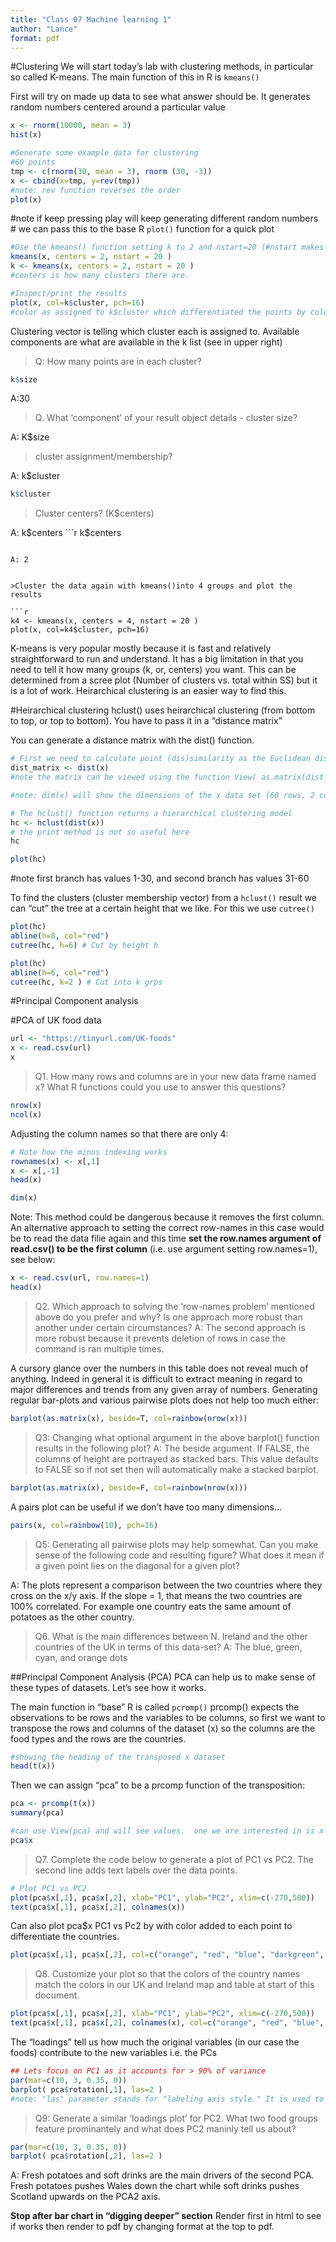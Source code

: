 ```yaml
---
title: "Class 07 Machine learning 1"
author: "Lance"
format: pdf
---
```


#Clustering
We will start today's lab with clustering methods, in particular so called K-means.  The main function of this in R is `kmeans()`

First will try on made up data to see what answer should be.  It generates random numbers centered around a particular value

```r
x <- rnorm(10000, mean = 3)
hist(x)
```
```r
#Generate some example data for clustering
#60 points
tmp <- c(rnorm(30, mean = 3), rnorm (30, -3))
x <- cbind(x=tmp, y=rev(tmp))
#note: rev function reverses the order
plot(x)
```
#note if keep pressing play will keep generating different random numbers
# we can pass this to the base R `plot()` function for a quick plot


```r
#Use the kmeans() function setting k to 2 and nstart=20 (#nstart makes it run the number of times and picks best answer)
kmeans(x, centers = 2, nstart = 20 )
k <- kmeans(x, centers = 2, nstart = 20 )
#centers is how many clusters there are.

#Inspect/print the results
plot(x, col=k$cluster, pch=16)
#color as assigned to k$cluster which differentiated the points by color
```

Clustering vector is telling which cluster each is assigned to.
Available components are what are available in the k list (see in upper right)

>Q: How many points are in each cluster?

```r
k$size
```
A:30 


>Q. What ‘component’ of your result object details
- cluster size?

A: K$size

> cluster assignment/membership?

A: k$cluster

```r
k$cluster
```



>Cluster centers? (K$centers)

A: k$centers
```r
k$centers
```

A: 2


>Cluster the data again with kmeans()into 4 groups and plot the results

```r
k4 <- kmeans(x, centers = 4, nstart = 20 )
plot(x, col=k4$cluster, pch=16)

```
K-means is very popular mostly because it is fast and relatively straightforward to run and understand.  It has a big limitation in that you need to tell it how many groups (k, or, centers) you want.  This can be determined from a scree plot (Number of clusters vs. total within SS) but it is a lot of work.  Heirarchical clustering is an easier way to find this.


#Heirarchical clustering
hclust() uses heirarchical clustering (from bottom to top, or top to bottom).  You have to pass it in a "distance matrix"

You can generate a distance matrix with the dist() function.
```r
# First we need to calculate point (dis)similarity as the Euclidean distance between observations. In R, the dist() function is used to compute the distance or dissimilarity between pairs of observations (data points) in a dataset. The result of the dist() function is a distance matrix, which provides a pairwise comparison of distances between observations.
dist_matrix <- dist(x)
#note the matrix can be viewed using the function View( as.matrix(dist_matrix) )

#note: dim(x) will show the dimensions of the x data set (60 rows, 2 columns).  If you input dim( as.matrix(dist_matrix) ) the result will be 60x60 since it is comparing all 60 points to eachother in a matrix.

# The hclust() function returns a hierarchical clustering model
hc <- hclust(dist(x))
# the print method is not so useful here
hc
```

```r
plot(hc)
```
#note first branch has values 1-30, and second branch has values 31-60

To find the clusters (cluster membership vector) from a `hclust()` result we can "cut" the tree at a certain height that we like. For this we use `cutree()`

```r
plot(hc)
abline(h=8, col="red")
cutree(hc, h=6) # Cut by height h

```

```r
plot(hc)
abline(h=6, col="red")
cutree(hc, k=2 ) # Cut into k grps
```





#Principal Component analysis

#PCA of UK food data

```r
url <- "https://tinyurl.com/UK-foods"
x <- read.csv(url)
x
```

>Q1. How many rows and columns are in your new data frame named x? What R functions could you use to answer this questions?

```r
nrow(x)
ncol(x)
```


Adjusting the column names so that there are only 4:
```r
# Note how the minus indexing works
rownames(x) <- x[,1]
x <- x[,-1]
head(x)
```

```r
dim(x)
```
Note: This method could be dangerous because it removes the first column. An alternative approach to setting the correct row-names in this case would be to read the data filie again and this time **set the row.names argument of read.csv() to be the first column** (i.e. use argument setting row.names=1), see below:

```r
x <- read.csv(url, row.names=1)
head(x)
```

>Q2. Which approach to solving the ‘row-names problem’ mentioned above do you prefer and why? Is one approach more robust than another under certain circumstances?
A: The second approach is more robust because it prevents deletion of rows in case the command is ran multiple times.

A cursory glance over the numbers in this table does not reveal much of anything. Indeed in general it is difficult to extract meaning in regard to major differences and trends from any given array of numbers. Generating regular bar-plots and various pairwise plots does not help too much either:
```r
barplot(as.matrix(x), beside=T, col=rainbow(nrow(x)))
```
>Q3: Changing what optional argument in the above barplot() function results in the following plot?
A: The beside argument. If FALSE, the columns of height are portrayed as stacked bars.  This value defaults to FALSE so if not set then will automatically make a stacked barplot.

```r
barplot(as.matrix(x), beside=F, col=rainbow(nrow(x)))
```

A pairs plot can be useful if we don't have too many dimensions...

```r
pairs(x, col=rainbow(10), pch=16)
```

>Q5: Generating all pairwise plots may help somewhat. Can you make sense of the following code and resulting figure? What does it mean if a given point lies on the diagonal for a given plot?

A: The plots represent a comparison between the two countries where they cross on the x/y axis.  If the slope = 1, that means the two countries are 100% correlated.  For example one country eats the same amount of potatoes as the other country.

>Q6. What is the main differences between N. Ireland and the other countries of the UK in terms of this data-set?
A: The blue, green, cyan, and orange dots



##Principal Component Analysis (PCA)
PCA can help us to make sense of these types of datasets. Let's see how it works.

The main function in "base" R is called `pcromp()`
prcomp() expects the observations to be rows and the variables to be columns, so first we want to transpose the rows and columns of the dataset (x) so the columns are the food types and the rows are the countries.

```r
#showing the heading of the transposed x dataset
head(t(x))
```
Then we can assign "pca" to be a prcomp function of the transposition:
```r
pca <- prcomp(t(x))
summary(pca)
```

```r
#can use View(pca) and will see values.  one we are interested in is x
pca$x
```

>Q7. Complete the code below to generate a plot of PC1 vs PC2. The second line adds text labels over the data points.

```r
# Plot PC1 vs PC2
plot(pca$x[,1], pca$x[,2], xlab="PC1", ylab="PC2", xlim=c(-270,500))
text(pca$x[,1], pca$x[,2], colnames(x))
```

Can also plot pca$x PC1 vs Pc2 by with color added to each point to differentiate the countries.

```r
plot(pca$x[,1], pca$x[,2], col=c("orange", "red", "blue", "darkgreen", pch=16))
```

>Q8. Customize your plot so that the colors of the country names match the colors in our UK and Ireland map and table at start of this document.

```r
plot(pca$x[,1], pca$x[,2], xlab="PC1", ylab="PC2", xlim=c(-270,500))
text(pca$x[,1], pca$x[,2], colnames(x), col=c("orange", "red", "blue", "darkgreen"))
```





The "loadings" tell us how much the original variables (in our case the foods) contribute to the new variables i.e. the PCs
```r
## Lets focus on PC1 as it accounts for > 90% of variance 
par(mar=c(10, 3, 0.35, 0))
barplot( pca$rotation[,1], las=2 )
#note: "las" parameter stands for "labeling axis style." It is used to specify the orientation or style of the labels along the axis of a bar plot. 
```

>Q9: Generate a similar ‘loadings plot’ for PC2. What two food groups feature prominantely and what does PC2 maninly tell us about?

```r
par(mar=c(10, 3, 0.35, 0))
barplot( pca$rotation[,2], las=2 )
```
A: Fresh potatoes and soft drinks are the main drivers of the second PCA.  Fresh potatoes pushes Wales down the chart while soft drinks pushes Scotland upwards on the PCA2 axis.

**Stop after bar chart in "digging deeper" section**
Render first in html to see if works then render to pdf by changing format at the top to pdf.





